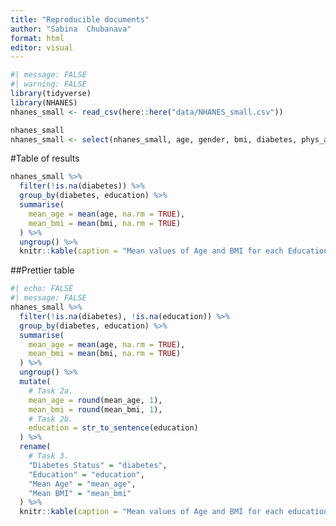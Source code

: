 ```yaml
---
title: "Reproducible documents"
author: "Sabina  Chubanava"
format: html
editor: visual
---
```


```r
#| message: FALSE
#| warning: FALSE
library(tidyverse)
library(NHANES)
nhanes_small <- read_csv(here::here("data/NHANES_small.csv"))
```

```r
nhanes_small
nhanes_small <- select(nhanes_small, age, gender, bmi, diabetes, phys_active, bp_sys_ave, bp_dia_ave, education)
```

#Table of results

```r
nhanes_small %>%
  filter(!is.na(diabetes)) %>%
  group_by(diabetes, education) %>%
  summarise(
    mean_age = mean(age, na.rm = TRUE),
    mean_bmi = mean(bmi, na.rm = TRUE)
  ) %>%
  ungroup() %>%
  knitr::kable(caption = "Mean values of Age and BMI for each Education and Diabetes status")
```
##Prettier table 

```r
#| echo: FALSE
#| message: FALSE
nhanes_small %>%
  filter(!is.na(diabetes), !is.na(education)) %>%
  group_by(diabetes, education) %>%
  summarise(
    mean_age = mean(age, na.rm = TRUE),
    mean_bmi = mean(bmi, na.rm = TRUE)
  ) %>%
  ungroup() %>%
  mutate(
    # Task 2a.
    mean_age = round(mean_age, 1),
    mean_bmi = round(mean_bmi, 1),
    # Task 2b.
    education = str_to_sentence(education)
  ) %>%
  rename(
    # Task 3.
    "Diabetes Status" = "diabetes",
    "Education" = "education",
    "Mean Age" = "mean_age",
    "Mean BMI" = "mean_bmi"
  ) %>%
  knitr::kable(caption = "Mean values of Age and BMI for each education and diabetes status.")
```
